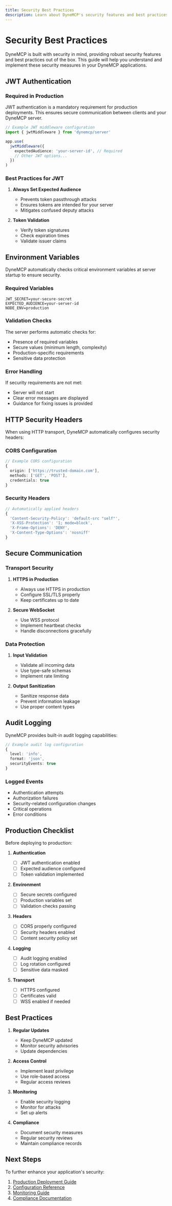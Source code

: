 ```yaml
---
title: Security Best Practices
description: Learn about DyneMCP's security features and best practices for secure deployment.
---
```


# Security Best Practices

DyneMCP is built with security in mind, providing robust security features and best practices out of the box. This guide will help you understand and implement these security measures in your DyneMCP applications.

## JWT Authentication

### Required in Production

JWT authentication is a mandatory requirement for production deployments. This ensures secure communication between clients and your DyneMCP server.

```typescript
// Example JWT middleware configuration
import { jwtMiddleware } from 'dynemcp/server'

app.use(
  jwtMiddleware({
    expectedAudience: 'your-server-id', // Required
    // Other JWT options...
  })
)
```

### Best Practices for JWT

1. **Always Set Expected Audience**

   - Prevents token passthrough attacks
   - Ensures tokens are intended for your server
   - Mitigates confused deputy attacks

2. **Token Validation**
   - Verify token signatures
   - Check expiration times
   - Validate issuer claims

## Environment Variables

DyneMCP automatically checks critical environment variables at server startup to ensure security.

### Required Variables

```env
JWT_SECRET=your-secure-secret
EXPECTED_AUDIENCE=your-server-id
NODE_ENV=production
```

### Validation Checks

The server performs automatic checks for:

- Presence of required variables
- Secure values (minimum length, complexity)
- Production-specific requirements
- Sensitive data protection

### Error Handling

If security requirements are not met:

- Server will not start
- Clear error messages are displayed
- Guidance for fixing issues is provided

## HTTP Security Headers

When using HTTP transport, DyneMCP automatically configures security headers:

### CORS Configuration

```typescript
// Example CORS configuration
{
  origin: ['https://trusted-domain.com'],
  methods: ['GET', 'POST'],
  credentials: true
}
```

### Security Headers

```typescript
// Automatically applied headers
{
  'Content-Security-Policy': 'default-src "self"',
  'X-XSS-Protection': '1; mode=block',
  'X-Frame-Options': 'DENY',
  'X-Content-Type-Options': 'nosniff'
}
```

## Secure Communication

### Transport Security

1. **HTTPS in Production**

   - Always use HTTPS in production
   - Configure SSL/TLS properly
   - Keep certificates up to date

2. **Secure WebSocket**
   - Use WSS protocol
   - Implement heartbeat checks
   - Handle disconnections gracefully

### Data Protection

1. **Input Validation**

   - Validate all incoming data
   - Use type-safe schemas
   - Implement rate limiting

2. **Output Sanitization**
   - Sanitize response data
   - Prevent information leakage
   - Use proper content types

## Audit Logging

DyneMCP provides built-in audit logging capabilities:

```typescript
// Example audit log configuration
{
  level: 'info',
  format: 'json',
  securityEvents: true
}
```

### Logged Events

- Authentication attempts
- Authorization failures
- Security-related configuration changes
- Critical operations
- Error conditions

## Production Checklist

Before deploying to production:

1. **Authentication**

   - [ ] JWT authentication enabled
   - [ ] Expected audience configured
   - [ ] Token validation implemented

2. **Environment**

   - [ ] Secure secrets configured
   - [ ] Production variables set
   - [ ] Validation checks passing

3. **Headers**

   - [ ] CORS properly configured
   - [ ] Security headers enabled
   - [ ] Content security policy set

4. **Logging**

   - [ ] Audit logging enabled
   - [ ] Log rotation configured
   - [ ] Sensitive data masked

5. **Transport**
   - [ ] HTTPS configured
   - [ ] Certificates valid
   - [ ] WSS enabled if needed

## Best Practices

1. **Regular Updates**

   - Keep DyneMCP updated
   - Monitor security advisories
   - Update dependencies

2. **Access Control**

   - Implement least privilege
   - Use role-based access
   - Regular access reviews

3. **Monitoring**

   - Enable security logging
   - Monitor for attacks
   - Set up alerts

4. **Compliance**
   - Document security measures
   - Regular security reviews
   - Maintain compliance records

## Next Steps

To further enhance your application's security:

1. [Production Deployment Guide](/guides/deployment)
2. [Configuration Reference](/reference/configuration)
3. [Monitoring Guide](/guides/monitoring)
4. [Compliance Documentation](/guides/compliance)
